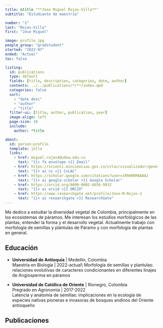 ```yaml
---
title: &title "**Jose Miguel Rojas-Villa**"
subtitle: "Estudiante de maestría"

number: "1"
last: "Rojas-Villa"
first: "Jose Miguel"

image: profile.jpg
people_group: "gradstudent"
started: "2022-07"
ended: "Actual"
toc: false

listing: 
  id: publications
  type: default
  fields: [title, description, categories, date, author]
  contents: ../../publications/*/**/index.qmd
  categories: false
  sort:
    - "date desc"
    - "author"
    - "title"
  filter-ui: [title, author, publication, year]
  image-align: left
  page-size: 10
  include:
    author: *title

about:
  id: person-profile
  template: jolla
  links:
    - href: miguel.rojas4@udea.edu.co
      text: "{{< fa envelope >}} Email"
    - href: https://scienti.minciencias.gov.co/cvlac/visualizador/generarCurriculoCv.do?cod_rh=0002020998
      text: "{{< ai cv >}} CvLAC"
    - href: https://scholar.google.com/citations?user=iRhKRKMAAAAJ
      text: "{{< ai google-scholar >}} Google Scholar"
    - href: https://orcid.org/0000-0002-6656-9932
      text: "{{< ai orcid >}} ORCID"
    - href: https://www.researchgate.net/profile/Jose-M-Rojas-2
      text: "{{< ai researchgate >}} ResearchGate"
---
```


:::{#person-profile}
:::

Me dedico a estudiar la diversidad vegetal de Colombia, principalmente en los ecosistemas de páramos. Me interesan los estudios morfológicos de las plantas, entender la forma y el desarrollo vegetal. Actualmente trabajo con morfología de semillas y plántulas de Páramo y con morfología de plantas en general.

## Educación

-   **Universidad de Antioquia** \| Medellín, Colombia\
    Maestría en Biología \| 2022-actual\\
    Morfología de semillas y plantulas: relaciones evolutivas de caracteres condicionantes en diferentes linajes de Angiosperma en páramos

-   **Universidad de Católica de Oriente** \| Rionegro, Colombia\
    Pregrado en Agronomía \| 2017-2022\
    Latencia y anatomía de semillas: implicaciones en la ecología de especies nativas pioneras e invasoras de bosques andinos del Oriente antioqueño

## Publicaciones

::: {#publications}
:::